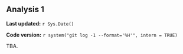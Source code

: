 ## Analysis 1

**Last updated:** `r Sys.Date()`

**Code version:** `r system("git log -1 --format='%H'", intern = TRUE)`

TBA.


